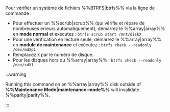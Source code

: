 Pour vérifier un système de fichiers %%BTRFS|btrfs%% via la ligne de commande :

- Pour effectuer un %%scrub|scrub%% (qui vérifie et répare de nombreuses erreurs automatiquement), démarrez le %%array|array%% en **mode normal** et exécutez : `btrfs scrub start /mnt/diskX`
- Pour une vérification en lecture seule, démarrez le %%array|array%% en **module de maintenance** et exécutez : `btrfs check --readonly /dev/mdXp1`
- Remplacez `X` par le numéro de disque.
- Pour les disques hors du %%array|array%% : `btrfs check --readonly /dev/sdX1`

:::warning

Running this command on an %%array|array%% disk outside of **%%Maintenance Mode|maintenance-mode%%** will invalidate %%parity|parity%%.

:::
